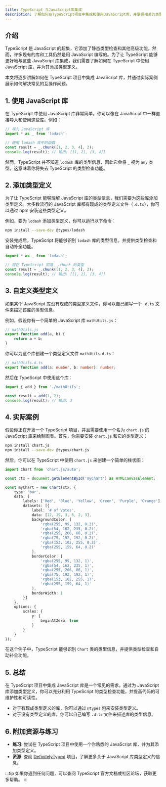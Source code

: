 ```yaml
---
title: TypeScript 与JavaScript库集成
description: 了解如何在TypeScript项目中集成和使用JavaScript库，并掌握相关的类型定义和互操作技巧。
---
```


## 介绍

TypeScript 是 JavaScript 的超集，它添加了静态类型检查和其他高级功能。然而，许多现有的库和工具仍然是用 JavaScript 编写的。为了让 TypeScript 能够更好地与这些 JavaScript 库集成，我们需要了解如何在 TypeScript 中使用 JavaScript 库，并为其添加类型定义。

本文将逐步讲解如何在 TypeScript 项目中集成 JavaScript 库，并通过实际案例展示如何解决常见的互操作问题。

## 1. 使用 JavaScript 库

在 TypeScript 中使用 JavaScript 库非常简单。你可以像在 JavaScript 中一样直接导入和使用这些库。例如：

```typescript
// 导入 JavaScript 库
import * as _ from 'lodash';

// 使用 lodash 库中的函数
const result = _.chunk([1, 2, 3, 4], 2);
console.log(result); // 输出: [[1, 2], [3, 4]]
```

然而，TypeScript 并不知道 `lodash` 库的类型信息，因此它会将 `_` 视为 `any` 类型。这意味着你将失去 TypeScript 的类型检查功能。

## 2. 添加类型定义

为了让 TypeScript 能够理解 JavaScript 库的类型信息，我们需要为这些库添加类型定义。大多数流行的 JavaScript 库都有现成的类型定义文件（`.d.ts`），你可以通过 npm 安装这些类型定义。

例如，要为 `lodash` 添加类型定义，你可以运行以下命令：

```bash
npm install --save-dev @types/lodash
```

安装完成后，TypeScript 将能够识别 `lodash` 库的类型信息，并提供类型检查和自动补全功能。

```typescript
import * as _ from 'lodash';

// 现在 TypeScript 知道 _.chunk 的类型
const result = _.chunk([1, 2, 3, 4], 2);
console.log(result); // 输出: [[1, 2], [3, 4]]
```

## 3. 自定义类型定义

如果某个 JavaScript 库没有现成的类型定义文件，你可以自己编写一个 `.d.ts` 文件来描述该库的类型信息。

例如，假设你有一个简单的 JavaScript 库 `mathUtils.js`：

```javascript
// mathUtils.js
export function add(a, b) {
    return a + b;
}
```

你可以为这个库创建一个类型定义文件 `mathUtils.d.ts`：

```typescript
// mathUtils.d.ts
export function add(a: number, b: number): number;
```

然后在 TypeScript 中使用这个库：

```typescript
import { add } from './mathUtils';

const result = add(1, 2);
console.log(result); // 输出: 3
```

## 4. 实际案例

假设你正在开发一个 TypeScript 项目，并且需要使用一个名为 `chart.js` 的 JavaScript 库来绘制图表。首先，你需要安装 `chart.js` 和它的类型定义：

```bash
npm install chart.js
npm install --save-dev @types/chart.js
```

然后，你可以在 TypeScript 中使用 `chart.js` 来创建一个简单的柱状图：

```typescript
import Chart from 'chart.js/auto';

const ctx = document.getElementById('myChart') as HTMLCanvasElement;

const myChart = new Chart(ctx, {
    type: 'bar',
    data: {
        labels: ['Red', 'Blue', 'Yellow', 'Green', 'Purple', 'Orange'],
        datasets: [{
            label: '# of Votes',
            data: [12, 19, 3, 5, 2, 3],
            backgroundColor: [
                'rgba(255, 99, 132, 0.2)',
                'rgba(54, 162, 235, 0.2)',
                'rgba(255, 206, 86, 0.2)',
                'rgba(75, 192, 192, 0.2)',
                'rgba(153, 102, 255, 0.2)',
                'rgba(255, 159, 64, 0.2)'
            ],
            borderColor: [
                'rgba(255, 99, 132, 1)',
                'rgba(54, 162, 235, 1)',
                'rgba(255, 206, 86, 1)',
                'rgba(75, 192, 192, 1)',
                'rgba(153, 102, 255, 1)',
                'rgba(255, 159, 64, 1)'
            ],
            borderWidth: 1
        }]
    },
    options: {
        scales: {
            y: {
                beginAtZero: true
            }
        }
    }
});
```

在这个例子中，TypeScript 能够识别 `Chart` 类的类型信息，并提供类型检查和自动补全功能。

## 5. 总结

在 TypeScript 项目中集成 JavaScript 库是一个常见的需求。通过为 JavaScript 库添加类型定义，你可以充分利用 TypeScript 的类型检查功能，并提高代码的可维护性和可读性。

- 对于有现成类型定义的库，你可以通过 `@types` 包来安装类型定义。
- 对于没有类型定义的库，你可以自己编写 `.d.ts` 文件来描述库的类型信息。

## 6. 附加资源与练习

- **练习**: 尝试在 TypeScript 项目中使用一个你熟悉的 JavaScript 库，并为其添加类型定义。
- **资源**: 查阅 [DefinitelyTyped](https://github.com/DefinitelyTyped/DefinitelyTyped) 项目，了解更多关于 JavaScript 库类型定义的信息。

:::tip
如果你遇到任何问题，可以查阅 TypeScript 官方文档或社区论坛，获取更多帮助。
:::